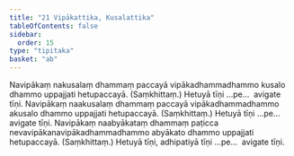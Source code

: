 ```yaml
---
title: "21 Vipākattika, Kusalattika"
tableOfContents: false
sidebar:
  order: 15
type: "tipitaka"
basket: "ab"
---
```



<DynamicBreadcrumb />

<Division number="30">

<Paragraph number="97">
Navipākaṃ nakusalaṃ dhammaṃ paccayā vipākadhammadhammo kusalo dhammo uppajjati hetupaccayā. (Saṃkhittaṃ.) Hetuyā tīṇi …pe…  avigate tīṇi.
</Paragraph>

<Paragraph number="98">
Navipākaṃ naakusalaṃ dhammaṃ paccayā vipākadhammadhammo akusalo dhammo uppajjati hetupaccayā. (Saṃkhittaṃ.) Hetuyā tīṇi …pe…  avigate tīṇi.
</Paragraph>

<Paragraph number="99">
Navipākaṃ naabyākataṃ dhammaṃ paṭicca nevavipākanavipākadhammadhammo abyākato dhammo uppajjati hetupaccayā. (Saṃkhittaṃ.) Hetuyā tīṇi, adhipatiyā tīṇi …pe…  avigate tīṇi.
</Paragraph>
</Division>